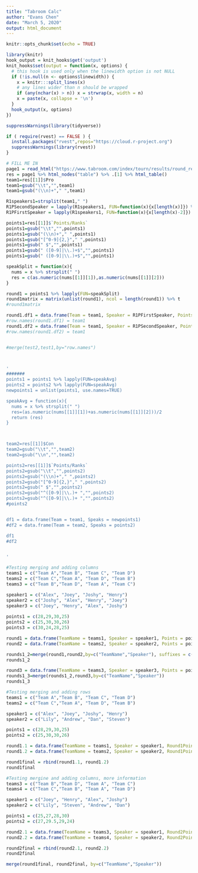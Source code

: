 ```yaml
---
title: "Tabroom Calc"
author: "Evans Chen"
date: "March 5, 2020"
output: html_document
---
```


```r
knitr::opts_chunk$set(echo = TRUE)
```

```r
library(knitr)
hook_output = knit_hooks$get('output')
knit_hooks$set(output = function(x, options) {
  # this hook is used only when the linewidth option is not NULL
  if (!is.null(n <- options$linewidth)) {
    x = knitr:::split_lines(x)
    # any lines wider than n should be wrapped
    if (any(nchar(x) > n)) x = strwrap(x, width = n)
    x = paste(x, collapse = '\n')
  }
  hook_output(x, options)
})
```

```r
suppressWarnings(library(tidyverse))

if ( require(rvest) == FALSE ) {
  install.packages("rvest",repos="https://cloud.r-project.org")
  suppressWarnings(library(rvest))
}
```

```r
# FILL ME IN
page1 = read_html("https://www.tabroom.com/index/tourn/results/round_results.mhtml?tourn_id=13670&round_id=455260")
res = page1 %>% html_nodes("table") %>% .[1] %>% html_table()
team1=res[[1]]$Pro
team1=gsub("\\t","",team1)
team1=gsub("(\\n)+"," ",team1)

R1speakers1=strsplit(team1," ")
R1PSecondSpeaker = lapply(R1speakers1, FUN=function(x){x[length(x)]}) %>% unlist
R1PFirstSpeaker = lapply(R1speakers1, FUN=function(x){x[length(x)-2]}) %>% unlist

points1=res[[1]]$`Points/Ranks`
points1=gsub("\\t","",points1)
points1=gsub("(\\n)+"," ",points1)
points1=gsub("[^0-9]{2,}"," ",points1)
points1=gsub(" $","",points1)
points1=gsub(" ([0-9]|\\.)+$","",points1)
points1=gsub(" ([0-9]|\\.)+$","",points1)

speakSplit = function(x){
  nums = x %>% strsplit(" ")
  res = c(as.numeric(nums[[1]][1]),as.numeric(nums[[1]][2]))
}

round1 = points1 %>% lapply(FUN=speakSplit)
round1matrix = matrix(unlist(round1), ncol = length(round1)) %>% t
#round1matrix 

round1.df1 = data.frame(Team = team1, Speaker = R1PFirstSpeaker, Points = round1matrix[,1])
#row.names(round1.df1) = team1
round1.df2 = data.frame(Team = team1, Speaker = R1PSecondSpeaker, Points = round1matrix[,2])
#row.names(round1.df2) = team1


#merge(test2,test1,by="row.names")



'
#######
points1 = points1 %>% lapply(FUN=speakAvg)
points2 = points2 %>% lapply(FUN=speakAvg)
newpoints1 = unlist(points1, use.names=TRUE)

speakAvg = function(x){
  nums = x %>% strsplit(" ")
  res=(as.numeric(nums[[1]][1])+as.numeric(nums[[1]][2]))/2
  return (res)
}



team2=res[[1]]$Con
team2=gsub("\\t","",team2)
team2=gsub("\\n","",team2)

points2=res[[1]]$`Points/Ranks`
points2=gsub("\\t","",points2)
points2=gsub("(\\n)+"," ",points2)
points2=gsub("[^0-9]{2,}"," ",points2)
points2=gsub(" $","",points2)
points2=gsub("^([0-9]|\\.)+ ","",points2) 
points2=gsub("^([0-9]|\\.)+ ","",points2)
#points2


df1 = data.frame(Team = team1, Speaks = newpoints1)
#df2 = data.frame(Team = team2, Speaks = points2)

df1
#df2


'
```

```r
#Testing merging and adding columns
teams1 = c("Team A","Team B", "Team C", "Team D")
teams2 = c("Team C","Team A", "Team D", "Team B")
teams3 = c("Team B","Team D", "Team A", "Team C")

speaker1 = c("Alex", "Joey", "Joshy", "Henry")
speaker2 = c("Joshy", "Alex", "Henry", "Joey")
speaker3 = c("Joey", "Henry", "Alex", "Joshy")
  
points1 = c(28,29,30,25)
points2 = c(25,30,30,26)
points3 = c(30,24,28,25)

round1 = data.frame(TeamName = teams1, Speaker = speaker1, Points = points1)
round2 = data.frame(TeamName = teams2, Speaker = speaker2, Points = points2)

rounds1_2=merge(round1,round2,by=c("TeamName","Speaker"), suffixes = c("1","2"))
rounds1_2

round3 = data.frame(TeamName = teams3, Speaker = speaker3, Points = points3)
rounds1_3=merge(rounds1_2,round3,by=c("TeamName","Speaker"))
rounds1_3
```

```r
#Testing merging and adding rows
teams1 = c("Team A","Team B", "Team C", "Team D")
teams2 = c("Team C","Team A", "Team D", "Team B")

speaker1 = c("Alex", "Joey", "Joshy", "Henry")
speaker2 = c("Lily", "Andrew", "Dan", "Steven")

points1 = c(28,29,30,25)
points2 = c(25,30,30,26)

round1.1 = data.frame(TeamName = teams1, Speaker = speaker1, Round1Points = points1)
round1.2 = data.frame(TeamName = teams2, Speaker = speaker2, Round1Points = points2)

round1final = rbind(round1.1, round1.2)
round1final

#Testing mergine and adding columns, more information
teams3 = c("Team B","Team D", "Team A", "Team C")
teams4 = c("Team C","Team B", "Team A", "Team D")

speaker1 = c("Joey", "Henry", "Alex", "Joshy")
speaker2 = c("Lily", "Steven", "Andrew", "Dan")

points1 = c(25,27,28,30)
points2 = c(27,29.5,29,24)

round2.1 = data.frame(TeamName = teams3, Speaker = speaker1, Round2Points = points1)
round2.2 = data.frame(TeamName = teams4, Speaker = speaker2, Round2Points = points2)

round2final = rbind(round2.1, round2.2)
round2final

merge(round1final, round2final, by=c("TeamName","Speaker"))
```



